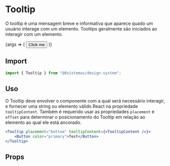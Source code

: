 
<Meta title="Feedback/Tooltip" component={Tooltip} />

# Tooltip

O tooltip é uma mensagem breve e informativa que aparece quado um usuário interage com um elemento. Tooltips geralmente
são iniciados ao interagir com um elemento.

<Canvas>
    <Story name="Tooltip" args={{ tooltipContent: "A vida é bela", placement: "bottom" }}>
        {args => (
            <Tooltip {...args}>
                <Button>Click me</Button>
            </Tooltip>
        )}
    </Story>
</Canvas>

## Import

```javascript
import { Tooltip } from "@8sistemas/design-system";
```

## Uso

O Tooltip deve envolver o componente com a qual será necessário interagir, e fornecer uma string ou elemento válido
React na propriedade `tooltipContent`. Também é requerido usar as propriedades `placement` e `offset` para determinar o
posicionamento do Tooltip em relação ao elemento ao qual ele está ancorado.

```jsx
<Tooltip placement="bottom" tooltipContent={<TooltipContent />}>
    <Button color="primary">Test</Button>
</Tooltip>
```

## Props

<ArgsTable of={Tooltip} />
